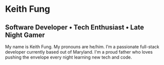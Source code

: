 
# Keith Fung

## Software Developer • Tech Enthusiast • Late Night Gamer

My name is Keith Fung. My pronouns are he/him. I’m a passionate full-stack developer currently based out of Maryland. I'm a proud father who loves pushing the envelope every night learning new tech and code.
